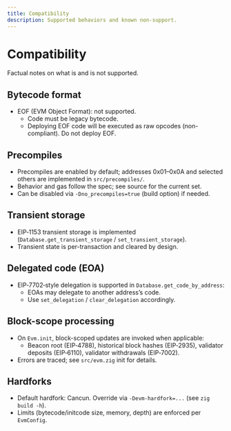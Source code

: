 ```yaml
---
title: Compatibility
description: Supported behaviors and known non-support.
---
```


# Compatibility

Factual notes on what is and is not supported.

## Bytecode format

- EOF (EVM Object Format): not supported.
  - Code must be legacy bytecode.
  - Deploying EOF code will be executed as raw opcodes (non-compliant). Do not deploy EOF.

## Precompiles

- Precompiles are enabled by default; addresses 0x01–0x0A and selected others are implemented in `src/precompiles/`.
- Behavior and gas follow the spec; see source for the current set.
- Can be disabled via `-Dno_precompiles=true` (build option) if needed.

## Transient storage

- EIP‑1153 transient storage is implemented (`Database.get_transient_storage` / `set_transient_storage`).
- Transient state is per-transaction and cleared by design.

## Delegated code (EOA)

- EIP‑7702‑style delegation is supported in `Database.get_code_by_address`:
  - EOAs may delegate to another address’s code.
  - Use `set_delegation` / `clear_delegation` accordingly.

## Block-scope processing

- On `Evm.init`, block-scoped updates are invoked when applicable:
  - Beacon root (EIP‑4788), historical block hashes (EIP‑2935), validator deposits (EIP‑6110), validator withdrawals (EIP‑7002).
- Errors are traced; see `src/evm.zig` init for details.

## Hardforks

- Default hardfork: Cancun. Override via `-Devm-hardfork=...` (see `zig build -h`).
- Limits (bytecode/initcode size, memory, depth) are enforced per `EvmConfig`.


